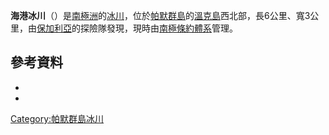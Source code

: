 {{coord|64|49|S|63|26|W|source:GNIS|display=title}}

'''海港冰川'''（{{lang-en|Harbour Glacier}}）是[[南極洲|南極洲]]的[[冰川|冰川]]，位於[[帕默群島|帕默群島]]的[[溫克島|溫克島]]西北部，長6公里、寬3公里，由[[保加利亞|保加利亞]]的探險隊發現，現時由[[南極條約體系|南極條約體系]]管理。

==參考資料==
*{{cite gnis | type = antarid | id = 6360| name = Harbour Glacier | accessdate = 2012-05-22}}
*{{usgs-gazetteer|id=6360}}

{{DEFAULTSORT:Harbour Glacier}}
[[Category:帕默群島冰川|Category:帕默群島冰川]]


{{PalmerArchipelago-geo-stub}}